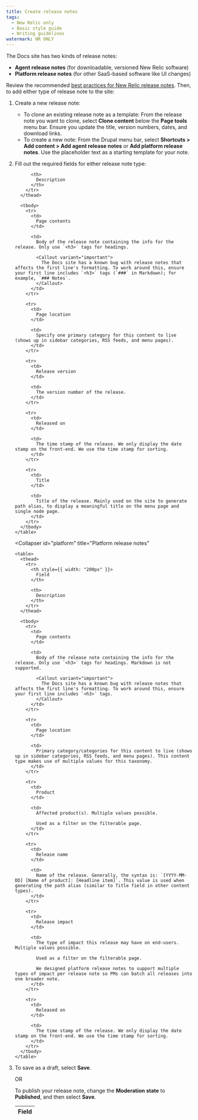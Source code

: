 ```yaml
---
title: Create release notes
tags:
  - New Relic only
  - Basic style guide
  - Writing guidelines
watermark: NR ONLY
---
```


The Docs site has two kinds of release notes:

* **Agent release notes** (for downloadable, versioned New Relic software)
* **Platform release notes** (for other SaaS-based software like UI changes)

Review the recommended [best practices for New Relic release notes](https://nerdlife.datanerd.us/new-relic/best-practices-for-release-notes). Then, to add either type of release note to the site:

1. Create a new release note:
   * To clone an existing release note as a template: From the release note you want to clone, select **Clone content** below the **Page tools** menu bar. Ensure you update the title, version numbers, dates, and download links.
   * To create a new note: From the Drupal menu bar, select **Shortcuts > Add content > Add agent release notes** or **Add platform release notes**. Use the placeholder text as a starting template for your note.
2. Fill out the required fields for either release note type:

   <CollapserGroup>
     <Collapser
       id="agent"
       title="Agent release notes"
     >
       <table>
         <thead>
           <tr>
             <th style={{ width: "200px" }}>
               Field
             </th>

             <th>
               Description
             </th>
           </tr>
         </thead>

         <tbody>
           <tr>
             <td>
               Page contents
             </td>

             <td>
               Body of the release note containing the info for the release. Only use `<h3>` tags for headings.

               <Callout variant="important">
                 The Docs site has a known bug with release notes that affects the first line's formatting. To work around this, ensure your first line includes `<h3>` tags (`###` in Markdown); for example, `### Notes`.
               </Callout>
             </td>
           </tr>

           <tr>
             <td>
               Page location
             </td>

             <td>
               Specify one primary category for this content to live (shows up in sidebar categories, RSS feeds, and menu pages).
             </td>
           </tr>

           <tr>
             <td>
               Release version
             </td>

             <td>
               The version number of the release.
             </td>
           </tr>

           <tr>
             <td>
               Released on
             </td>

             <td>
               The time stamp of the release. We only display the date stamp on the front-end. We use the time stamp for sorting.
             </td>
           </tr>

           <tr>
             <td>
               Title
             </td>

             <td>
               Title of the release. Mainly used on the site to generate path alias, to display a meaningful title on the menu page and single node page.
             </td>
           </tr>
         </tbody>
       </table>
     </Collapser>

     <Collapser
       id="platform"
       title="Platform release notes"
     >
       <table>
         <thead>
           <tr>
             <th style={{ width: "200px" }}>
               Field
             </th>

             <th>
               Description
             </th>
           </tr>
         </thead>

         <tbody>
           <tr>
             <td>
               Page contents
             </td>

             <td>
               Body of the release note containing the info for the release. Only use `<h3>` tags for headings. Markdown is not supported.

               <Callout variant="important">
                 The Docs site has a known bug with release notes that affects the first line's formatting. To work around this, ensure your first line includes `<h3>` tags.
               </Callout>
             </td>
           </tr>

           <tr>
             <td>
               Page location
             </td>

             <td>
               Primary category/categories for this content to live (shows up in sidebar categories, RSS feeds, and menu pages). This content type makes use of multiple values for this taxonomy.
             </td>
           </tr>

           <tr>
             <td>
               Product
             </td>

             <td>
               Affected product(s). Multiple values possible.

               Used as a filter on the filterable page.
             </td>
           </tr>

           <tr>
             <td>
               Release name
             </td>

             <td>
               Name of the release. Generally, the syntax is: `[YYYY-MM-DD] [Name of product]: [Headline item]`. This value is used when generating the path alias (similar to Title field in other content types).
             </td>
           </tr>

           <tr>
             <td>
               Release impact
             </td>

             <td>
               The type of impact this release may have on end-users. Multiple values possible.

               Used as a filter on the filterable page.

               We designed platform release notes to support multiple types of impact per release note so PMs can batch all releases into one broader note.
             </td>
           </tr>

           <tr>
             <td>
               Released on
             </td>

             <td>
               The time stamp of the release. We only display the date stamp on the front-end. We use the time stamp for sorting.
             </td>
           </tr>
         </tbody>
       </table>
     </Collapser>
   </CollapserGroup>
3. To save as a draft, select **Save**.

   OR

   To publish your release note, change the **Moderation state** to **Published**, and then select **Save**.

